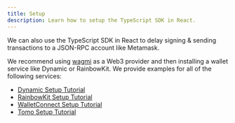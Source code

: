 ```yaml
---
title: Setup
description: Learn how to setup the TypeScript SDK in React.
---
```


We can also use the TypeScript SDK in React to delay signing & sending transactions to a JSON-RPC account like Metamask.

We recommend using [wagmi](https://wagmi.sh/) as a Web3 provider and then installing a wallet service like Dynamic or RainbowKit. We provide examples for all of the following services:

* [Dynamic Setup Tutorial](/developers/react-guide/react-setup/dynamic-setup)
* [RainbowKit Setup Tutorial](/developers/react-guide/react-setup/rainbowkit-setup)
* [WalletConnect Setup Tutorial](/developers/react-guide/react-setup/walletconnect-setup)
* [Tomo Setup Tutorial](/developers/react-guide/react-setup/tomo-setup)
